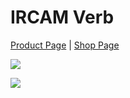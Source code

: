 # IRCAM Verb

[Product Page](https://www.flux.audio/project/ircam-verb/) 
| [Shop Page](https://shop.flux.audio/en_US/products/ircam-verb)

![](include/verb_00.png)

![](include/verb_01.png)